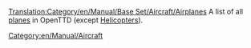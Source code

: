 [[Translation:Category/en/Manual/Base Set/Aircraft/Airplanes]]
A list of all [[en/Manual/Aircraft|planes]] in OpenTTD (except [[:Category:en/Manual/Base Set/Aircraft/Helicopters|Helicopters]]).

[[Category:en/Manual/Aircraft]]